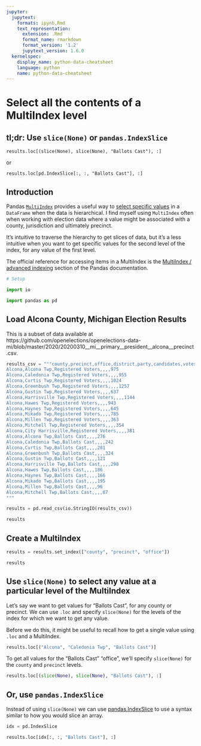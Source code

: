 ```yaml
---
jupyter:
  jupytext:
    formats: ipynb,Rmd
    text_representation:
      extension: .Rmd
      format_name: rmarkdown
      format_version: '1.2'
      jupytext_version: 1.6.0
  kernelspec:
    display_name: python-data-cheatsheet
    language: python
    name: python-data-cheatsheet
---
```


# Select all the contents of a MultiIndex level

## tl;dr: Use `slice(None)` or `pandas.IndexSlice`

`results.loc[(slice(None), slice(None), "Ballots Cast"), :]`

or

`results.loc[pd.IndexSlice[:, :, "Ballots Cast"], :]`

## Introduction

Pandas [`MultiIndex`](https://pandas.pydata.org/pandas-docs/stable/reference/api/pandas.MultiIndex.html) provides a useful way to [select specific values](https://pandas.pydata.org/docs/getting_started/intro_tutorials/03_subset_data.html) in a `DataFrame` when the data is hierarchical. I find myself using `MultiIndex` often when working with election data where a value might be associated with a county, jurisdiction and ultimately precinct.

It's intuitive to traverse the hierarchy to get slices of data, but it's a less intuitive when you want to get specific values for the second level of the index, for any value of the first level.

The official reference for accessing items in a MultiIndex is the [MultiIndex / advanced indexing](https://pandas.pydata.org/pandas-docs/stable/user_guide/advanced.html) section of the Pandas documentation. 

```python
# Setup

import io

import pandas as pd
```

## Load Alcona County, Michigan Election Results

This is a subset of data available at https://github.com/openelections/openelections-data-mi/blob/master/2020/20200310__mi__primary__president__alcona__precinct.csv.

```python
results_csv = """county,precinct,office,district,party,candidates,votes
Alcona,Alcona Twp,Registered Voters,,,,975
Alcona,Caledonia Twp,Registered Voters,,,,955
Alcona,Curtis Twp,Registered Voters,,,,1024
Alcona,Greenbush Twp,Registered Voters,,,,1257
Alcona,Gustin Twp,Registered Voters,,,,637
Alcona,Harrisville Twp,Registered Voters,,,,1144
Alcona,Hawes Twp,Registered Voters,,,,943
Alcona,Haynes Twp,Registered Voters,,,,645
Alcona,Mikado Twp,Registered Voters,,,,785
Alcona,Millen Twp,Registered Voters,,,,363
Alcona,Mitchell Twp,Registered Voters,,,,354
Alcona,City Harrisville,Registered Voters,,,,381
Alcona,Alcona Twp,Ballots Cast,,,,276
Alcona,Caledonia Twp,Ballots Cast,,,,242
Alcona,Curtis Twp,Ballots Cast,,,,281
Alcona,Greenbush Twp,Ballots Cast,,,,324
Alcona,Gustin Twp,Ballots Cast,,,,121
Alcona,Harrisville Twp,Ballots Cast,,,,298
Alcona,Hawes Twp,Ballots Cast,,,,186
Alcona,Haynes Twp,Ballots Cast,,,,166
Alcona,Mikado Twp,Ballots Cast,,,,195
Alcona,Millen Twp,Ballots Cast,,,,96
Alcona,Mitchell Twp,Ballots Cast,,,,87
""" 

results = pd.read_csv(io.StringIO(results_csv))

results
```

## Create a MultiIndex

```python
results = results.set_index(["county", "precinct", "office"])

results
```

## Use `slice(None)` to select any value at a particular level of the MultiIndex

Let's say we want to get values for "Ballots Cast", for any county or precinct. We can use `.loc` and specify `slice(None)` for the levels of the index for which we want to get any value.

Before we do this, it might be useful to recall how to get a single value using `.loc` and a MultiIndex.

```python
results.loc[("Alcona", "Caledonia Twp", "Ballots Cast")]
```

To get all values for the "Ballots Cast" "office", we'll specify `slice(None)` for the `county` and `precinct` levels.

```python
results.loc[(slice(None), slice(None), "Ballots Cast"), :]
```

## Or, use `pandas.IndexSlice`

Instead of using `slice(None)` we can use [pandas.IndexSlice ](https://pandas.pydata.org/pandas-docs/stable/reference/api/pandas.IndexSlice.html#pandas.IndexSlice) to use a syntax similar to how you would slice an array.

```python
idx = pd.IndexSlice

results.loc[idx[:, :, "Ballots Cast"], :]
```

```python

```
